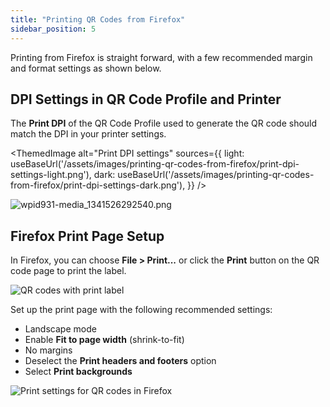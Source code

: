 ```yaml
---
title: "Printing QR Codes from Firefox"
sidebar_position: 5
---
```



Printing from Firefox is straight forward, with a few recommended margin and format settings as shown below.

## DPI Settings in QR Code Profile and Printer

The **Print DPI** of the QR Code Profile used to generate the QR code should match the DPI in your printer settings.

<ThemedImage
  alt="Print DPI settings"
  sources={{
    light: useBaseUrl('/assets/images/printing-qr-codes-from-firefox/print-dpi-settings-light.png'),
    dark: useBaseUrl('/assets/images/printing-qr-codes-from-firefox/print-dpi-settings-dark.png'),
  }}
/>

![wpid931-media_1341526292540.png](/assets/images/wpid931-media_1341526292540.png)

## Firefox Print Page Setup

In Firefox, you can choose **File > Print...** or click the **Print** button on the QR code page to print the label.

![QR codes with print label](/assets/images/printing-qr-codes-from-firefox/qr-code-example.png)

Set up the print page with the following recommended settings:

- Landscape mode
- Enable **Fit to page width** (shrink-to-fit)
- No margins
- Deselect the **Print headers and footers** option
- Select **Print backgrounds** 

![Print settings for QR codes in Firefox](/assets/images/printing-qr-codes-from-firefox/printer-settings.png)
